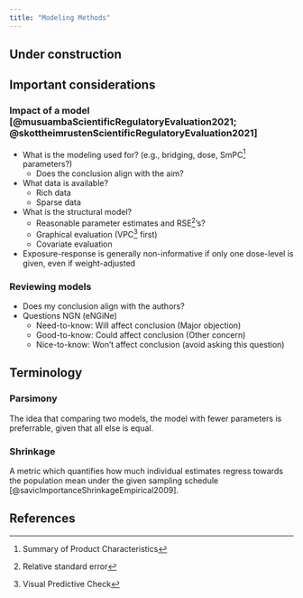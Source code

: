 ```yaml
---
title: "Modeling Methods"
---
```


:::{.callout-caution}
# Under construction
:::

## Important considerations

### Impact of a model [@musuambaScientificRegulatoryEvaluation2021; @skottheimrustenScientificRegulatoryEvaluation2021]

* What is the modeling used for? (e.g., bridging, dose, SmPC^[Summary of Product Characteristics] parameters?)
  * Does the conclusion align with the aim?
* What data is available?
  * Rich data
  * Sparse data
* What is the structural model?
  * Reasonable parameter estimates and RSE^[Relative standard error]'s?
  * Graphical evaluation (VPC^[Visual Predictive Check] first)
  * Covariate evaluation

* Exposure-response is generally non-informative if only one dose-level is given, even if weight-adjusted

### Reviewing models
* Does my conclusion align with the authors?
* Questions NGN (eNGiNe)
  * Need-to-know: Will affect conclusion (Major objection)
  * Good-to-know: Could affect conclusion (Other concern)
  * Nice-to-know: Won't affect conclusion (avoid asking this question)

## Terminology

### Parsimony

The idea that comparing two models, the model with fewer parameters is preferrable, given that all else is equal.

### Shrinkage

A metric which quantifies how much individual estimates regress towards the population mean under the given sampling schedule [@savicImportanceShrinkageEmpirical2009].

## References

::: {#refs}
:::
